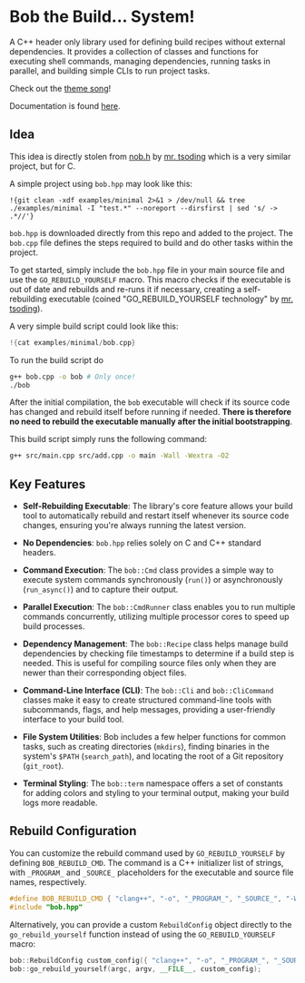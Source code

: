# Bob the Build... System!
A C++ header only library used for defining build recipes without external dependencies. It provides a collection of classes and functions for executing shell commands, managing dependencies, running tasks in parallel, and building simple CLIs to run project tasks.

Check out the [theme song](https://www.youtube.com/watch?v=HdVg-2jn2OU)!

Documentation is found [here](https://balderholst.github.io/bob.hpp/).

## Idea
This idea is directly stolen from [nob.h](https://github.com/tsoding/nob.h) by [mr. tsoding](https://github.com/tsoding) which is a very similar project, but for C.

A simple project using `bob.hpp` may look like this:

```
!{git clean -xdf examples/minimal 2>&1 > /dev/null && tree ./examples/minimal -I "test.*" --noreport --dirsfirst | sed 's/ -> .*//'}
```

`bob.hpp` is downloaded directly from this repo and added to the project. The `bob.cpp` file defines the steps required to build and do other tasks within the project.

To get started, simply include the `bob.hpp` file in your main source file and use the `GO_REBUILD_YOURSELF` macro. This macro checks if the executable is out of date and rebuilds and re-runs it if necessary, creating a self-rebuilding executable (coined "GO_REBUILD_YOURSELF technology" by [mr. tsoding](https://github.com/tsoding)).

A very simple build script could look like this:
```cpp
!{cat examples/minimal/bob.cpp}
```

To run the build script do
```bash
g++ bob.cpp -o bob # Only once!
./bob
```

After the initial compilation, the `bob` executable will check if its source code has changed and rebuild itself before running if needed. **There is therefore no need to rebuild the executable manually after the initial bootstrapping**.

This build script simply runs the following command:
```bash
g++ src/main.cpp src/add.cpp -o main -Wall -Wextra -O2
```


## Key Features
- **Self-Rebuilding Executable**: The library's core feature allows your build tool to automatically rebuild and restart itself whenever its source code changes, ensuring you're always running the latest version.

- **No Dependencies**: `bob.hpp` relies solely on C and C++ standard headers.

- **Command Execution**: The `bob::Cmd` class provides a simple way to execute system commands synchronously (`run()`) or asynchronously (`run_async()`) and to capture their output.

- **Parallel Execution**: The `bob::CmdRunner` class enables you to run multiple commands concurrently, utilizing multiple processor cores to speed up build processes.

- **Dependency Management**: The `bob::Recipe` class helps manage build dependencies by checking file timestamps to determine if a build step is needed. This is useful for compiling source files only when they are newer than their corresponding object files.

- **Command-Line Interface (CLI)**: The `bob::Cli` and `bob::CliCommand` classes make it easy to create structured command-line tools with subcommands, flags, and help messages, providing a user-friendly interface to your build tool.

- **File System Utilities**: Bob includes a few helper functions for common tasks, such as creating directories (`mkdirs`), finding binaries in the system's `$PATH` (`search_path`), and locating the root of a Git repository (`git_root`).

- **Terminal Styling**: The `bob::term` namespace offers a set of constants for adding colors and styling to your terminal output, making your build logs more readable.

## Rebuild Configuration
You can customize the rebuild command used by `GO_REBUILD_YOURSELF` by defining `BOB_REBUILD_CMD`. The command is a C++ initializer list of strings, with `_PROGRAM_` and `_SOURCE_` placeholders for the executable and source file names, respectively.

```cpp
#define BOB_REBUILD_CMD { "clang++", "-o", "_PROGRAM_", "_SOURCE_", "-Wall", "-O2" }
#include "bob.hpp"
```

Alternatively, you can provide a custom `RebuildConfig` object directly to the `go_rebuild_yourself` function instead of using the `GO_REBUILD_YOURSELF` macro:

```cpp
bob::RebuildConfig custom_config({ "clang++", "-o", "_PROGRAM_", "_SOURCE_", "-Wall", "-O2" });
bob::go_rebuild_yourself(argc, argv, __FILE__, custom_config);
```

